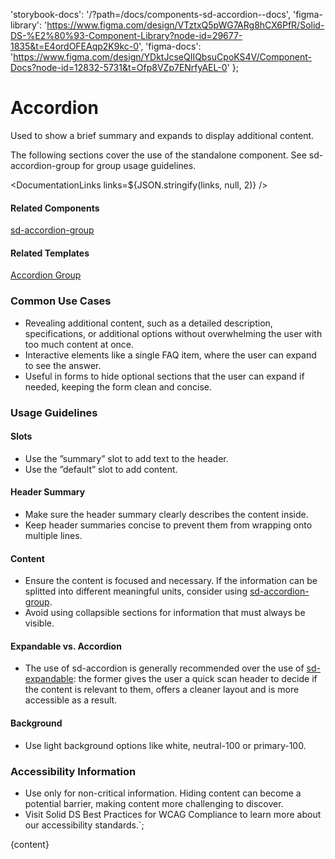 

  'storybook-docs': '/?path=/docs/components-sd-accordion--docs',
  'figma-library':
    'https://www.figma.com/design/VTztxQ5pWG7ARg8hCX6PfR/Solid-DS-%E2%80%93-Component-Library?node-id=29677-1835&t=E4ordOFEAqp2K9kc-0',
  'figma-docs':
    'https://www.figma.com/design/YDktJcseQIIQbsuCpoKS4V/Component-Docs?node-id=12832-5731&t=Ofp8VZp7ENrfyAEL-0'
};

# Accordion

Used to show a brief summary and expands to display additional content.

The following sections cover the use of the standalone component. See sd-accordion-group for group usage guidelines.

<DefaultStory />

<DocumentationLinks links=${JSON.stringify(links, null, 2)} />

#### Related Components

[sd-accordion-group](/?path=/docs/components-sd-accordion-group--docs)

#### Related Templates

[Accordion Group](/?path=/docs/templates-accordion-group--docs)

### Common Use Cases

- Revealing additional content, such as a detailed description, specifications, or additional options without overwhelming the user with too much content at once.
- Interactive elements like a single FAQ item, where the user can expand to see the answer.
- Useful in forms to hide optional sections that the user can expand if needed, keeping the form clean and concise.

### Usage Guidelines

#### Slots

- Use the ”summary” slot to add text to the header.
- Use the ”default” slot to add content.

#### Header Summary

- Make sure the header summary clearly describes the content inside.
- Keep header summaries concise to prevent them from wrapping onto multiple lines.

#### Content

- Ensure the content is focused and necessary. If the information can be splitted into different meaningful units, consider using [sd-accordion-group](/?path=/docs/components-sd-accordion-group--docs).
- Avoid using collapsible sections for information that must always be visible.

#### Expandable vs. Accordion

- The use of sd-accordion is generally recommended over the use of [sd-expandable](/?path=/docs/components-sd-expandable--docs): the former gives the user a quick scan header to decide if the content is relevant to them, offers a cleaner layout and is more accessible as a result.

#### Background

- Use light background options like white, neutral-100 or primary-100.

### Accessibility Information

- Use only for non-critical information. Hiding content can become a potential barrier, making content more challenging to discover.
- Visit <sd-link href="https://www.figma.com/design/YDktJcseQIIQbsuCpoKS4V/Component-Docs?node-id=10708-5011&t=Z1FxSGWkmXG5r5sw-4" target="_blank">Solid DS Best Practices for WCAG Compliance</sd-link> to learn more about our accessibility standards.`;

<Meta title="Components/sd-accordion/Overview" />

<OverviewFormatter story={SdAccordionStories.Default}>{content}</OverviewFormatter>
